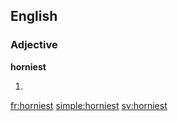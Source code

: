 ==English==

===Adjective===
'''horniest'''

# {{en-superlative of|horny}}

[[fr:horniest]]
[[simple:horniest]]
[[sv:horniest]]
